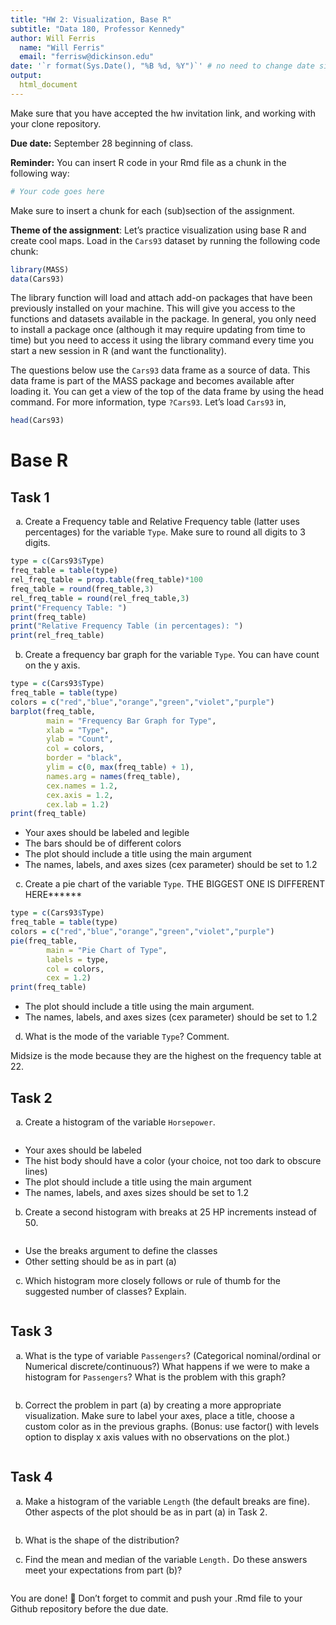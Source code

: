 ```yaml
---
title: "HW 2: Visualization, Base R"
subtitle: "Data 180, Professor Kennedy"
author: Will Ferris
  name: "Will Ferris"
  email: "ferrisw@dickinson.edu"
date: '`r format(Sys.Date(), "%B %d, %Y")`' # no need to change date since this line grabs today's date
output: 
  html_document
---
```


Make sure that you have accepted the hw invitation link, and working with your clone repository.

**Due date:** September 28 beginning of class.

**Reminder:** You can insert R code in your Rmd file as a chunk in the following way:
```r
# Your code goes here
```
Make sure to insert a chunk for each (sub)section of the assignment.

**Theme of the assignment**: Let's practice visualization using base R and create cool maps. Load in the `Cars93` dataset by running the following code chunk:

```r
library(MASS)
data(Cars93)
```

The library function will load and attach add-on packages that have been previously installed on your machine. This will give you access to the functions and datasets available in the package. In general, you only need to install a package once (although it may require updating from time to time) but you need to access it using the library command every time you start a new session in R (and want the functionality). 

The questions below use the `Cars93` data frame as a source of data. This data frame is part of the MASS package and becomes available after loading it. You can get a view of the top of the data frame by using the head command. For more information, type `?Cars93`. Let's load `Cars93` in,
```r
head(Cars93)
```

# Base R
## Task 1
a) Create a Frequency table and Relative Frequency table (latter uses percentages) for the variable `Type`. Make sure to round all digits to 3 digits.
```r
type = c(Cars93$Type)
freq_table = table(type)
rel_freq_table = prop.table(freq_table)*100
freq_table = round(freq_table,3)
rel_freq_table = round(rel_freq_table,3)
print("Frequency Table: ")
print(freq_table)
print("Relative Frequency Table (in percentages): ")
print(rel_freq_table)
```
b) Create a frequency bar graph for the variable `Type`. You can have count on the y axis.
```r
type = c(Cars93$Type)
freq_table = table(type)
colors = c("red","blue","orange","green","violet","purple")
barplot(freq_table,
        main = "Frequency Bar Graph for Type",
        xlab = "Type",
        ylab = "Count",
        col = colors,
        border = "black",
        ylim = c(0, max(freq_table) + 1),
        names.arg = names(freq_table),
        cex.names = 1.2,
        cex.axis = 1.2,
        cex.lab = 1.2)
print(freq_table)
```

*	Your axes should be labeled and legible
*	The bars should be of different colors
*	The plot should include a title using the main argument
*	The names, labels, and axes sizes (cex parameter) should be set to 1.2

c) Create a pie chart of the variable `Type`.  THE BIGGEST ONE IS DIFFERENT HERE******
```r
type = c(Cars93$Type)
freq_table = table(type)
colors = c("red","blue","orange","green","violet","purple")
pie(freq_table,
        main = "Pie Chart of Type",
        labels = type,
        col = colors,
        cex = 1.2)
print(freq_table)
```

* The plot should include a title using the main argument.
*	The names, labels, and axes sizes (cex parameter) should be set to 1.2

d) What is the mode of the variable `Type`? Comment.

Midsize is the mode because they are the highest on the frequency table at 22.

## Task 2 
a) Create a histogram of the variable `Horsepower`.
```r

```

*	Your axes should be labeled
*	The hist body should have a color (your choice, not too dark to obscure lines) 
*	The plot should include a title using the main argument
*	The names, labels, and axes sizes should be set to 1.2

b) Create a second histogram with breaks at 25 HP increments instead of 50.
```r

```

* Use the breaks argument to define the classes
* Other setting should be as in part (a)

c) Which histogram more closely follows or rule of thumb for the suggested number of classes? Explain.
```r

```


## Task 3 
a) What is the type of variable `Passengers`? (Categorical nominal/ordinal or Numerical discrete/continuous?) What happens if we were to make a histogram for `Passengers`? What is the problem with this graph?
```r

```

b) Correct the problem in part (a) by creating a more appropriate visualization. Make sure to label your axes, place a title, choose a custom color as in the previous graphs. (Bonus: use factor() with levels option to display x axis values with no observations on the plot.)
```r

```

## Task 4 
a) Make a histogram of the variable `Length` (the default breaks are fine). Other aspects of the plot should be as in part (a) in Task 2.
```r

```

b) What is the shape of the distribution?


c) Find the mean and median of the variable `Length.` Do these answers meet your expectations from part (b)?
```r

```

You are done! 🏁 Don't forget to commit and push your .Rmd file to your Github repository before the due date.


